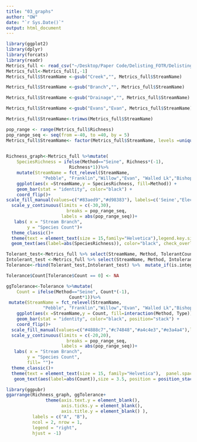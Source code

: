 ```yaml
---
title: "03_graphs"
author: "OW"
date: "`r Sys.Date()`"
output: html_document
---
```


```r

library(ggplot2)
library(dplyr)
library(forcats)
library(readr)
Metrics_full <- read_csv("~/Desktop/Paper Code/Delisting_FOTR/Delisting_FOTR/Data/Created_Data/SingleShortDate_P51_StreamName_wadable.csv")
Metrics_full<-Metrics_full[,-1]
Metrics_full$StreamName <-gsub("Creek","", Metrics_full$StreamName)

Metrics_full$StreamName <-gsub("Branch","", Metrics_full$StreamName)

Metrics_full$StreamName <-gsub("Drainage","", Metrics_full$StreamName)

Metrics_full$StreamName <-gsub("Evans","Evan", Metrics_full$StreamName)

Metrics_full$StreamName<-trimws(Metrics_full$StreamName)

```

```r

pop_range <- range(Metrics_full$Richness)
pop_range_seq <- seq(from =-40, to =40, by = 5)
Metrics_full$StreamName<- factor(Metrics_full$StreamName, levels =unique( Metrics_full$StreamName[order(Metrics_full$Richness)]))
  
```

```r

Richness_graph<-Metrics_full %>%mutate(
    SpeciesRichness = ifelse(Method=="Seine", Richness*(-1),
                        Richness*1))%>%
    mutate(StreamName = fct_relevel(StreamName, 
              "Pebble", "Franklin","Willow","Evan", "Walled Lk","Bishop", "Tarabusi","Quarton","Minnow Pond","Tonquish","Seeley","Fellows","Fowler","Johnson", "Bell","Upper Rouge","Middle Rouge", "Lower Rouge","Main Rouge")) %>%
    ggplot(aes(x =StreamName,y = SpeciesRichness, fill=Method)) + 
    geom_bar(stat = "identity", color="black") +
    coord_flip()+
scale_fill_manual(values=c("#83aed9","#d98383"), labels=c('Seine',"Electrofishing"))+ 
  scale_y_continuous(limits = c(-30,30), 
                       breaks = pop_range_seq, 
                     labels = abs(pop_range_seq))+
   labs( x = "Stream Branch",
        y = "Species Count")+ 
  theme_classic()+
  theme(text = element_text(size = 15,family="Helvetica"),legend.key.size = unit(.35,"cm"))  +
  geom_text(aes(label=abs(SpeciesRichness)), color="black", check_overlap= FALSE, size=3.5, vjust="0.5", hjust="inward")+ labs(fill="")
```
  
  
  
```r
Tolerant_test<-Metrics_full %>% select(StreamName, Method, TolerantCount) %>% mutate(Type="Tolerant") %>% dplyr::rename(Count=TolerantCount)
Intolerant_test <-Metrics_full %>% select(StreamName, Method, IntolerantCount)%>% mutate(Type="Intolerant")  %>% dplyr::rename(Count=IntolerantCount)
Tolerance<-rbind(Tolerant_test,Intolerant_test) %>%  mutate_if(is.integer, ~replace(., is.na(.), 0))

Tolerance$Count[Tolerance$Count == 0] <- NA


```


```r
ggTolerance<-Tolerance %>%mutate(
    Count = ifelse(Method=="Seine", Count*(-1),
                        Count*1))%>%
 mutate(StreamName = fct_relevel(StreamName, 
              "Pebble", "Franklin","Willow","Evan", "Walled Lk","Bishop", "Tarabusi","Quarton","Minnow Pond","Tonquish","Seeley","Fellows","Fowler","Johnson", "Bell","Upper Rouge","Middle Rouge","Lower Rouge","Main Rouge")) %>%
    ggplot(aes(x =StreamName,y = Count, fill=interaction(Method, Type)), alpha= Type) + 
    geom_bar(stat = "identity", color="black", position="stack") +
    coord_flip()+
  scale_fill_manual(values=c("#4888c7","#c74848","#a4c4e3","#e3a4a4"),labels=c('Intolerant Seine',"Intolerant Electrofishing",'Tolerant Seine',"Tolerant Electrofishing"))+ 
  scale_y_continuous(limits = c(-20,20), 
                       breaks = pop_range_seq, 
                     labels = abs(pop_range_seq))+
   labs( x = "Stream Branch",
        y = "Species Count", 
        fill= "")+
  theme_classic()+
  theme(text = element_text(size = 15, family="Helvetica"),  panel.spacing.x = unit(0, "pt"), strip.background = element_rect(colour = "black"),legend.key.size = unit(.35,"cm"))  +
   geom_text(aes(label=abs(Count)),size = 3.5, position = position_stack(vjust = 0.5))
```



```r
library(ggpubr)
ggarrange(Richness_graph, ggTolerance+ 
               theme(axis.text.y = element_blank(),
                     axis.ticks.y = element_blank(),
                     axis.title.y = element_blank() ), 
          labels = c("A", "B"),
          ncol = 2, nrow = 1, 
          legend = "right",
          hjust = -1)

```

